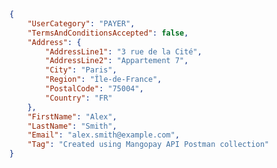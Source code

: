 ```json REST - Payer
{
    "UserCategory": "PAYER",
    "TermsAndConditionsAccepted": false,
    "Address": {
        "AddressLine1": "3 rue de la Cité",
        "AddressLine2": "Appartement 7",
        "City": "Paris",
        "Region": "Île-de-France",
        "PostalCode": "75004",
        "Country": "FR"
    },
    "FirstName": "Alex",
    "LastName": "Smith",
    "Email": "alex.smith@example.com",
    "Tag": "Created using Mangopay API Postman collection"
}
```
